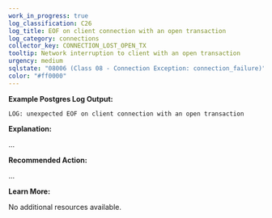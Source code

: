 ```yaml
---
work_in_progress: true
log_classification: C26
log_title: EOF on client connection with an open transaction
log_category: connections
collector_key: CONNECTION_LOST_OPEN_TX
tooltip: Network interruption to client with an open transaction
urgency: medium
sqlstate: "08006 (Class 08 - Connection Exception: connection_failure)"
color: "#ff0000"
---
```


**Example Postgres Log Output:**

```
LOG: unexpected EOF on client connection with an open transaction
```

**Explanation:**

...

**Recommended Action:**

...

**Learn More:**

No additional resources available.
